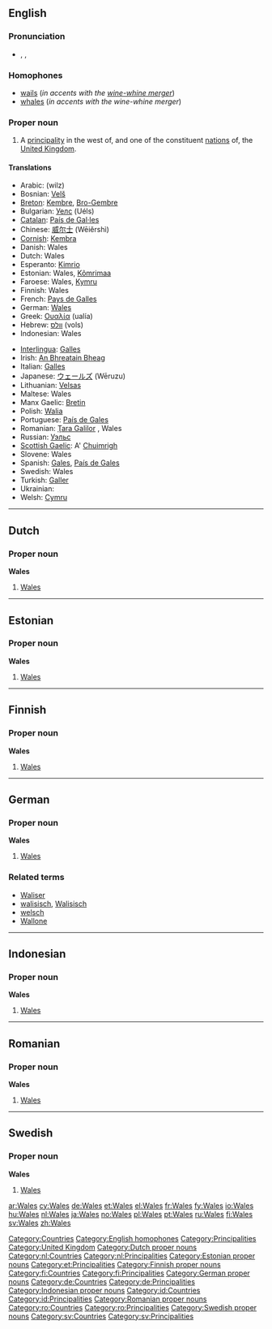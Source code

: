 {{see|wales}}
==English==

===Pronunciation===
* {{enPR|wālz}}, {{IPA|/weɪlz/}}, {{SAMPA|/weIlz/}}
*: {{rhymes|eɪlz}}

===Homophones===
* [[wail]]s (''in accents with the [[wine-whine merger]]'')
* [[whale]]s (''in accents with the wine-whine merger'')

===Proper noun===
{{en-proper noun}}

# A [[principality]] in the west of, and one of the constituent [[nation]]s of, the [[United Kingdom]].

====Translations====
{{trans-top|a constituent nation of the UK}}
* Arabic: {{Arab|[[ويلز]]}} (wilz) {{f}}
* Bosnian: [[Velš]] {{m}}
* [[Breton]]: [[Kembre]], [[Bro-Gembre]]
* Bulgarian: [[Уелс]] (Uéls)
* [[Catalan]]: [[País de Gal·les]] {{m}}
* Chinese: [[威尔士]] (Wēiěrshì)
* [[Cornish]]: [[Kembra]]
* Danish: Wales
* Dutch: Wales {{n}}
* Esperanto: [[Kimrio]]
* Estonian: Wales, [[Kõmrimaa]]
* Faroese: Wales, [[Kymru]]
* Finnish: Wales
* French: [[Pays de Galles]] {{m}}
* German: [[#German|Wales]] {{n}}
* Greek: [[Ουαλία]] (ualía) {{f}}
* Hebrew: [[וולס]] (vols)
* Indonesian: Wales
{{trans-mid}}
* [[Interlingua]]: [[Galles]]
* Irish: [[An Bhreatain Bheag]] {{f}}
* Italian: [[Galles]]
* Japanese: [[ウェールズ]] (Wēruzu)
* Lithuanian: [[Velsas]] {{m}}
* Maltese: Wales
* Manx Gaelic: [[Bretin]]
* Polish: [[Walia]] {{f}}
* Portuguese: [[País de Gales]] {{m}}
* Romanian: [[Ţara Galilor]] {{f}}, Wales {{n}}
* Russian: [[Уэльс]] {{unicode|(Uɛ́l’s)}} {{m}}
* [[Scottish Gaelic]]: A' [[Cuimrigh|Chuimrigh]] {{f}}
* Slovene: Wales {{m}}
* Spanish: [[Gales]], [[País de Gales]] {{m}}
* Swedish: Wales
* Turkish: [[Galler]]
* Ukrainian: {{t|uk|Уельс|tr=Uel’s|sc=Cyrl}} {{g|Ukrainian}}
* Welsh: [[Cymru]] {{f}}
{{trans-bottom}}

[[Category:Countries]]
[[Category:English homophones]]
[[Category:Principalities]]
[[Category:United Kingdom]]

----

==Dutch==

===Proper noun===
'''Wales'''

# [[#English|Wales]]

[[Category:Dutch proper nouns]]
[[Category:nl:Countries]]
[[Category:nl:Principalities]]

----

==Estonian==

===Proper noun===
'''Wales'''

# [[#English|Wales]] {{et-country}}

[[Category:Estonian proper nouns]]
[[Category:et:Principalities]]

----

==Finnish==

===Proper noun===
'''Wales'''

# [[#English|Wales]]

[[Category:Finnish proper nouns]]
[[Category:fi:Countries]]
[[Category:fi:Principalities]]

----

==German==

===Proper noun===
'''Wales''' {{n}}

# [[#English|Wales]]

===Related terms===
* [[Waliser]]
* [[walisisch]], [[Walisisch]]
* [[welsch]]
* [[Wallone]]

[[Category:German proper nouns]]
[[Category:de:Countries]]
[[Category:de:Principalities]]

----

==Indonesian==

===Proper noun===
'''Wales'''

# [[#English|Wales]]

[[Category:Indonesian proper nouns]]
[[Category:id:Countries]]
[[Category:id:Principalities]]

----

==Romanian==

===Proper noun===
'''Wales'''

# [[#English|Wales]]

[[Category:Romanian proper nouns]]
[[Category:ro:Countries]]
[[Category:ro:Principalities]]

----

==Swedish==

===Proper noun===
'''Wales'''

# [[#English|Wales]]

[[Category:Swedish proper nouns]]
[[Category:sv:Countries]]
[[Category:sv:Principalities]]

[[ar:Wales]]
[[cy:Wales]]
[[de:Wales]]
[[et:Wales]]
[[el:Wales]]
[[fr:Wales]]
[[fy:Wales]]
[[io:Wales]]
[[hu:Wales]]
[[nl:Wales]]
[[ja:Wales]]
[[no:Wales]]
[[pl:Wales]]
[[pt:Wales]]
[[ru:Wales]]
[[fi:Wales]]
[[sv:Wales]]
[[zh:Wales]]
